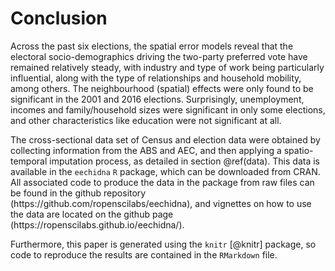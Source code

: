 # Conclusion

Across the past six elections, the spatial error models reveal that the electoral socio-demographics driving the two-party preferred vote have remained relatively steady, with industry and type of work being particularly influential, along with the type of relationships and household mobility, among others. The neighbourhood (spatial) effects were only found to be significant in the 2001 and 2016 elections. Surprisingly, unemployment, incomes and family/household sizes were significant in only some elections, and other characteristics like education were not significant at all. 

The cross-sectional data set of Census and election data were obtained by collecting information from the ABS and AEC, and then applying a spatio-temporal imputation process, as detailed in section \@ref(data). This data is available in the `eechidna` `R` package, which can be downloaded from CRAN. All associated code to produce the data in the package from raw files can be found in the github repository (https://github.com/ropenscilabs/eechidna), and vignettes on how to use the data are located on the github page (https://ropenscilabs.github.io/eechidna/).

Furthermore, this paper is generated using the `knitr` [@knitr] package, so code to reproduce the results are contained in the `RMarkdown` file.